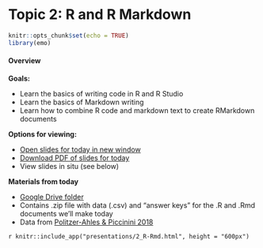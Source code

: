 # Topic 2: R and R Markdown {#rmarkdown}

```r
knitr::opts_chunk$set(echo = TRUE)
library(emo)
```


#### Overview {-}
**Goals:**

- Learn the basics of writing code in R and R Studio
- Learn the basics of Markdown writing
- Learn how to combine R code and markdown text to create RMarkdown documents

**Options for viewing:** 

- [Open slides for today in new window](presentations/2_R-Rmd.html)
- [Download PDF of slides for today](presentations/2_R-Rmd.pdf)
- View slides in situ (see below)

**Materials from today**

- [Google Drive folder](https://drive.google.com/open?id=1UFvOZAJJNR9ky4BWj-fJZLi8mDwcD3TK)
- Contains .zip file with data (.csv) and "answer keys" for the .R and .Rmd documents we'll make today
- Data from [Politzer-Ahles & Piccinini 2018](https://osf.io/pm82v/)

`r knitr::include_app("presentations/2_R-Rmd.html", height = "600px")`